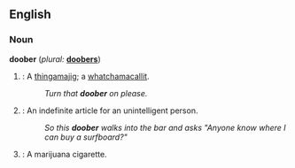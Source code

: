 ==English==

===Noun===
'''doober'''  (''plural:'' '''[[doobers]]''')
# {{US}}: A [[thingamajig]]; a [[whatchamacallit]].
#:''Turn that '''doober''' on please.''
# {{US}}: An indefinite article for an unintelligent person.
#:''So this '''doober''' walks into the bar and asks "Anyone know where I can buy a surfboard?"''
# {{US}}: A marijuana cigarette.